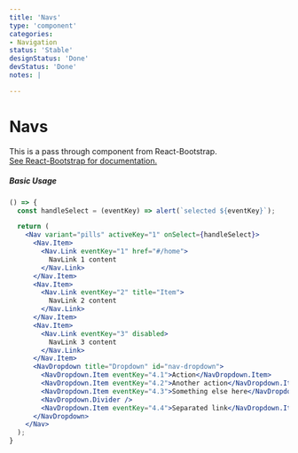 ```yaml
---
title: 'Navs'
type: 'component'
categories:
- Navigation
status: 'Stable'
designStatus: 'Done'
devStatus: 'Done'
notes: |

---
```




# Navs



<p style={{ fontSize: '1.5em' }}>
  This is a pass through component from React-Bootstrap.<br/>
  <a href="https://react-bootstrap.github.io/components/navs/" target="_blank" rel="noopener noreferrer">
    See React-Bootstrap for documentation.
  </a>
</p>

##### Basic Usage

```jsx live
() => {
  const handleSelect = (eventKey) => alert(`selected ${eventKey}`);

  return (
    <Nav variant="pills" activeKey="1" onSelect={handleSelect}>
      <Nav.Item>
        <Nav.Link eventKey="1" href="#/home">
          NavLink 1 content
        </Nav.Link>
      </Nav.Item>
      <Nav.Item>
        <Nav.Link eventKey="2" title="Item">
          NavLink 2 content
        </Nav.Link>
      </Nav.Item>
      <Nav.Item>
        <Nav.Link eventKey="3" disabled>
          NavLink 3 content
        </Nav.Link>
      </Nav.Item>
      <NavDropdown title="Dropdown" id="nav-dropdown">
        <NavDropdown.Item eventKey="4.1">Action</NavDropdown.Item>
        <NavDropdown.Item eventKey="4.2">Another action</NavDropdown.Item>
        <NavDropdown.Item eventKey="4.3">Something else here</NavDropdown.Item>
        <NavDropdown.Divider />
        <NavDropdown.Item eventKey="4.4">Separated link</NavDropdown.Item>
      </NavDropdown>
    </Nav>
  );
}
```
